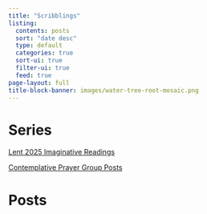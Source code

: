 ```yaml
---
title: "Scribblings"
listing:
  contents: posts
  sort: "date desc"
  type: default
  categories: true
  sort-ui: true
  filter-ui: true
  feed: true
page-layout: full
title-block-banner: images/water-tree-root-mosaic.png
---
```


# Series

[Lent 2025 Imaginative Readings](lent_retreat_2025.html)

[Contemplative Prayer Group Posts](transform_hearts.html)

# Posts


